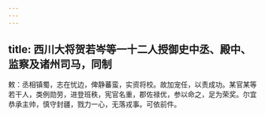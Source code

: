 ```yaml
---
---
---
```

title: 西川大将贺若岑等一十二人授御史中丞、殿中、监察及诸州司马，同制
---



敕：丞相镇蜀，志在忧边，俾静蕃蛮，实资将校。故加宠任，以责成功。某官某等若干人，类例勋劳，进登班秩，宪官名重，郡佐禄优，参以命之，足为荣奖。尔宜恭承主帅，慎守封疆，戮力一心，无落戎事。可依前件。